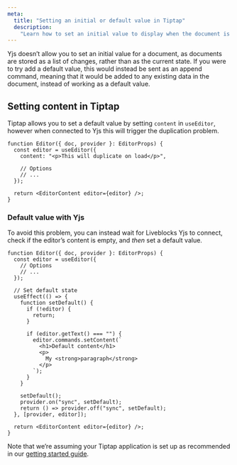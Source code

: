 ```yaml
---
meta:
  title: "Setting an initial or default value in Tiptap"
  description:
    "Learn how to set an initial value to display when the document is empty"
---
```


Yjs doesn’t allow you to set an initial value for a document, as documents are
stored as a list of changes, rather than as the current state. If you were to
try add a default value, this would instead be sent as an append command,
meaning that it would be added to any existing data in the document, instead of
working as a default value.

## Setting content in Tiptap

Tiptap allows you to set a default value by setting `content` in `useEditor`,
however when connected to Yjs this will trigger the duplication problem.

```tsx highlight="3"
function Editor({ doc, provider }: EditorProps) {
  const editor = useEditor({
    content: "<p>This will duplicate on load</p>",

    // Options
    // ...
  });

  return <EditorContent editor={editor} />;
}
```

### Default value with Yjs

To avoid this problem, you can instead wait for Liveblocks Yjs to connect, check
if the editor’s content is empty, and _then_ set a default value.

```tsx highlight="7-27"
function Editor({ doc, provider }: EditorProps) {
  const editor = useEditor({
    // Options
    // ...
  });

  // Set default state
  useEffect(() => {
    function setDefault() {
      if (!editor) {
        return;
      }

      if (editor.getText() === "") {
        editor.commands.setContent(`
          <h1>Default content</h1>
          <p>
            My <strong>paragraph</strong>
          </p>
        `);
      }
    }

    setDefault();
    provider.on("sync", setDefault);
    return () => provider.off("sync", setDefault);
  }, [provider, editor]);

  return <EditorContent editor={editor} />;
}
```

Note that we’re assuming your Tiptap application is set up as recommended in our
[getting started guide](/docs/get-started/yjs-tiptap-react).

